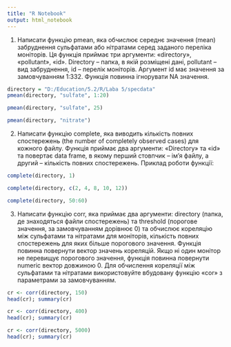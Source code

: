 ---
title: "R Notebook"
output: html_notebook
---
1. Написати функцію pmean, яка обчислює середнє значення (mean) 
забруднення сульфатами або нітратами серед заданого переліка 
моніторів. Ця функція приймає три аргументи: «directory», «pollutant», 
«id». Directory – папка, в якій розміщені дані, pollutant – вид забруднення, 
id – перелік моніторів. Аргумент id має значення за замовчуванням 1:332. 
Функція повинна ігнорувати NA значення. 

```{r}
directory = "D:/Education/5.2/R/Laba 5/specdata"
pmean(directory, "sulfate", 1:20)
```
```{r}
pmean(directory, "sulfate", 25)
```
```{r}
pmean(directory, "nitrate")
```

2. Написати функцію complete, яка виводить кількість повних спостережень 
(the number of completely observed cases) для кожного файлу. Функція 
приймає два аргументи: «Directory» та «id» та повертає data frame, в 
якому перший стовпчик – ім’я файлу, а другий – кількість повних 
спостережень. Приклад роботи функції:

```{r}
complete(directory, 1)
```

```{r}
complete(directory, c(2, 4, 8, 10, 12))
```

```{r}
complete(directory, 50:60)
```

3. Написати функцію corr, яка приймає два аргументи: directory (папка, де 
знаходяться файли спостережень) та threshold (порогове значення, за 
замовчуванням дорівнює 0) та обчислює кореляцію між сульфатами та 
нітратами для моніторів, кількість повних спостережень для яких більше 
порогового значення. Функція повинна повернути вектор значень 
кореляцій. Якщо ні один монітор не перевищує порогового значення, 
функція повинна повернути numeric вектор довжиною 0. Для обчислення 
кореляції між сульфатами та нітратами використовуйте вбудовану функцію «cor» з параметрами за замовчуванням.


```{r}
cr <- corr(directory, 150)
head(cr); summary(cr)
```
```{r}
cr <- corr(directory, 400)
head(cr); summary(cr)
```

```{r}
cr <- corr(directory, 5000)
head(cr); summary(cr)
```

